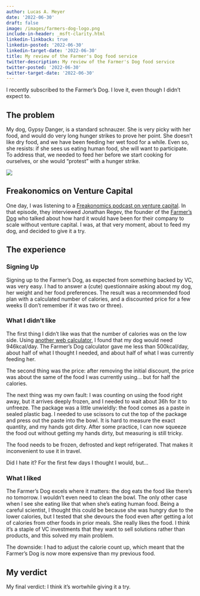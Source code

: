 ```yaml
---
author: Lucas A. Meyer
date: '2022-06-30'
draft: false
image: /images/farmers-dog-logo.png
include-in-header: _msft-clarity.html
linkedin-linkback: true
linkedin-posted: '2022-06-30'
linkedin-target-date: '2022-06-30'
title: My review of the Farmer's Dog food service
twitter-description: My review of the Farmer's Dog food service
twitter-posted: '2022-06-30'
twitter-target-date: '2022-06-30'
---
```


I recently subscribed to the Farmer's Dog. I love it, even though I didn't expect to.

## The problem

My dog, Gypsy Danger, is a standard schnauzer. She is very picky with her food, and would do very long hunger strikes to prove her point. She doesn't like dry food, and we have been feeding her wet food for a while. Even so, she resists: if she sees us eating human food, she will want to participate. To address that, we needed to feed her before we start cooking for ourselves, or she would "protest" with a hunger strike.

![](/images/GypsyLucas.jpg)

## Freakonomics on Venture Capital

One day, I was listening to a [Freakonomics podcast on venture capital](https://freakonomics.com/podcast/is-venture-capital-the-secret-sauce-of-the-american-economy/). In that episode, they interviewed Jonathan Regev, the founder of the [Farmer's Dog](https://www.thefarmersdog.com) who talked about how hard it would have been for their company to scale without venture capital. I was, at that very moment, about to feed my dog, and decided to give it a try.

## The experience 

### Signing Up

Signing up to the Farmer's Dog, as expected from something backed by VC, was very easy. I had to answer a (cute) questionnaire asking about my dog, her weight and her food preferences. The result was a recommended food plan with a calculated number of calories, and a discounted price for a few weeks (I don't remember if it was two or three). 

### What I didn't like

The first thing I didn't like was that the number of calories was on the low side. Using [another web calculator](https://vetcalculators.com/calories.html), I found that my dog would need 946kcal/day. The Farmer's Dog calculator gave me less than 500kcal/day, about half of what I thought I needed, and about half of what I was currently feeding her. 

The second thing was the price: after removing the initial discount, the price was about the same of the food I was currently using... but for half the calories.

The next thing was my own fault: I was counting on using the food right away, but it arrives deeply frozen, and I needed to wait about 36h for it to unfreeze. The package was a little unwieldly: the food comes as a paste in sealed plastic bag. I needed to use scissors to cut the top of the package and press out the paste into the bowl. It is hard to measure the exact quantity, and my hands got dirty. After some practice, I can now squeeze the food out without getting my hands dirty, but measuring is still tricky.

The food needs to be frozen, defrosted and kept refrigerated. That makes it inconvenient to use it in travel.

Did I hate it? For the first few days I thought I would, but...

### What I liked

The Farmer's Dog excels where it matters: the dog eats the food like there's no tomorrow. I wouldn't even need to clean the bowl. The only other case when I see she eating like that when she's eating human food. Being a careful scientist, I thought this could be because she was hungry due to the lower calories, but I tested that she devours the food even after getting a lot of calories from other foods in prior meals. She really likes the food. I think it's a staple of VC investments that they want to sell solutions rather than products, and this solved my main problem.

The downside: I had to adjust the calorie count up, which meant that the Farmer's Dog is now more expensive than my previous food. 

## My verdict

My final verdict: I think it's wortwhile giving it a try.
